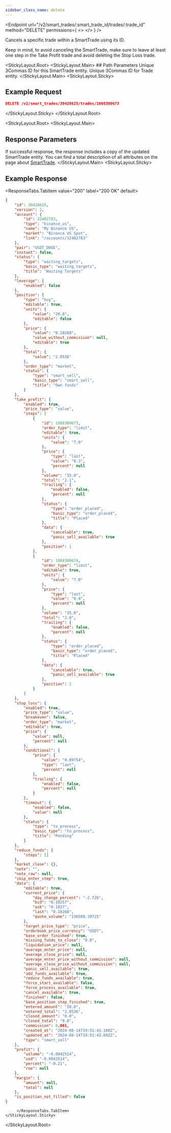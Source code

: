 ```yaml
---
sidebar_class_name: delete
---
```


<Endpoint
  url="/v2/smart_trades/:smart_trade_id/trades/:trade_id"
  method="DELETE"
  permissions={
    <>
      <Permission title="Permission" description="SMART_TRADES_WRITE" />
      <Permission title="Security" description="SIGNED" />
    </>
  }
/>

Cancels a specific trade within a SmartTrade using its ID.

<Informer variant="warning">
Keep in mind, to avoid canceling the SmartTrade, make sure to leave at least one step in the Take Profit trade and avoid deleting the Stop Loss trade.
</Informer>


<StickyLayout.Root>
    <StickyLayout.Main>
        ## Path Parameters
        <ApiParam name='smart_trade_id' type='integer' id="smart_trade_id" required>
        Unique 3Commas ID for this SmartTrade entity.
        </ApiParam>
        <ApiParam name='trade_id' type='integer' id="trade_id" required>
        Unique 3Commas ID for Trade entity.
        </ApiParam>
    </StickyLayout.Main>
    <StickyLayout.Sticky>
## Example Request
```json
DELETE /v2/smart_trades/30428625/trades/1008300673
```
</StickyLayout.Sticky>
</StickyLayout.Root>


<StickyLayout.Root>
<StickyLayout.Main>
## Response Parameters
If successful response, the response includes a copy of the updated SmartTrade entity. You can find a total description of all attributes on the page about [SmartTrade](/docs/SmartTrade/0.%20SmartTrade%20entity.mdx).
</StickyLayout.Main>
<StickyLayout.Sticky>
## Example Response
<ResponseTabs.TabItem value="200" label="200 OK" default>
```json
{
    "id": 30428625,
    "version": 2,
    "account": {
        "id": 32402783,
        "type": "binance_us",
        "name": "My Binance US",
        "market": "Binance US Spot",
        "link": "/accounts/32402783"
    },
    "pair": "USDT_DOGE",
    "instant": false,
    "status": {
        "type": "waiting_targets",
        "basic_type": "waiting_targets",
        "title": "Waiting Targets"
    },
    "leverage": {
        "enabled": false
    },
    "position": {
        "type": "buy",
        "editable": true,
        "units": {
            "value": "20.0",
            "editable": false
        },
        "price": {
            "value": "0.10268",
            "value_without_commission": null,
            "editable": true
        },
        "total": {
            "value": "2.0536"
        },
        "order_type": "market",
        "status": {
            "type": "smart_sell",
            "basic_type": "smart_sell",
            "title": "Own funds"
        }
    },
    "take_profit": {
        "enabled": true,
        "price_type": "value",
        "steps": [
            {
                "id": 1008300673,
                "order_type": "limit",
                "editable": true,
                "units": {
                    "value": "7.0"
                },
                "price": {
                    "type": "last",
                    "value": "0.3",
                    "percent": null
                },
                "volume": "35.0",
                "total": "2.1",
                "trailing": {
                    "enabled": false,
                    "percent": null
                },
                "status": {
                    "type": "order_placed",
                    "basic_type": "order_placed",
                    "title": "Placed"
                },
                "data": {
                    "cancelable": true,
                    "panic_sell_available": true
                },
                "position": 1
            },
            {
                "id": 1008300674,
                "order_type": "limit",
                "editable": true,
                "units": {
                    "value": "7.0"
                },
                "price": {
                    "type": "last",
                    "value": "0.4",
                    "percent": null
                },
                "volume": "35.0",
                "total": "2.8",
                "trailing": {
                    "enabled": false,
                    "percent": null
                },
                "status": {
                    "type": "order_placed",
                    "basic_type": "order_placed",
                    "title": "Placed"
                },
                "data": {
                    "cancelable": true,
                    "panic_sell_available": true
                },
                "position": 2
            }
        ]
    },
    "stop_loss": {
        "enabled": true,
        "price_type": "value",
        "breakeven": false,
        "order_type": "market",
        "editable": true,
        "price": {
            "value": null,
            "percent": null
        },
        "conditional": {
            "price": {
                "value": "0.09754",
                "type": "last",
                "percent": null
            },
            "trailing": {
                "enabled": false,
                "percent": null
            }
        },
        "timeout": {
            "enabled": false,
            "value": null
        },
        "status": {
            "type": "to_process",
            "basic_type": "to_process",
            "title": "Pending"
        }
    },
    "reduce_funds": {
        "steps": []
    },
    "market_close": {},
    "note": "",
    "note_raw": null,
    "skip_enter_step": true,
    "data": {
        "editable": true,
        "current_price": {
            "day_change_percent": "-2.728",
            "bid": "0.10257",
            "ask": "0.1027",
            "last": "0.10268",
            "quote_volume": "136509.39725"
        },
        "target_price_type": "price",
        "orderbook_price_currency": "USDT",
        "base_order_finished": true,
        "missing_funds_to_close": "0.0",
        "liquidation_price": null,
        "average_enter_price": null,
        "average_close_price": null,
        "average_enter_price_without_commission": null,
        "average_close_price_without_commission": null,
        "panic_sell_available": true,
        "add_funds_available": true,
        "reduce_funds_available": true,
        "force_start_available": false,
        "force_process_available": true,
        "cancel_available": true,
        "finished": false,
        "base_position_step_finished": true,
        "entered_amount": "20.0",
        "entered_total": "2.0536",
        "closed_amount": "0.0",
        "closed_total": "0.0",
        "commission": 0.001,
        "created_at": "2024-08-14T19:51:43.100Z",
        "updated_at": "2024-08-14T19:51:43.892Z",
        "type": "smart_sell"
    },
    "profit": {
        "volume": "-0.0042514",
        "usd": "-0.0042514",
        "percent": "-0.21",
        "roe": null
    },
    "margin": {
        "amount": null,
        "total": null
    },
    "is_position_not_filled": false
}
```
         </ResponseTabs.TabItem>
    </StickyLayout.Sticky>
</StickyLayout.Root>